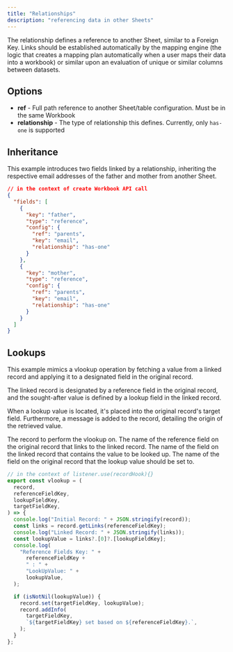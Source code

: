 ```yaml
---
title: "Relationships"
description: "referencing data in other Sheets"
---
```


The relationship defines a reference to another Sheet, similar to a Foreign Key.
Links should be established automatically by the mapping engine (the logic that
creates a mapping plan automatically when a user maps their data into a
workbook) or similar upon an evaluation of unique or similar columns between
datasets.

## Options

- **ref** - Full path reference to another Sheet/table configuration. Must be in
  the same Workbook
- **relationship** - The type of relationship this defines. Currently, only
  `has-one` is supported

## Inheritance

This example introduces two fields linked by a relationship, inheriting the
respective email addresses of the father and mother from another Sheet.

```json workbooks.create
// in the context of create Workbook API call
{
  "fields": [
    {
      "key": "father",
      "type": "reference",
      "config": {
        "ref": "parents",
        "key": "email",
        "relationship": "has-one"
      }
    },
    {
      "key": "mother",
      "type": "reference",
      "config": {
        "ref": "parents",
        "key": "email",
        "relationship": "has-one"
      }
    }
  ]
}
```

## Lookups

This example mimics a vlookup operation by fetching a value from a linked record
and applying it to a designated field in the original record.

The linked record is designated by a reference field in the original record, and
the sought-after value is defined by a lookup field in the linked record.

When a lookup value is located, it's placed into the original record's target
field. Furthermore, a message is added to the record, detailing the origin of
the retrieved value.

<ParamField path="record" type="Object">
  The record to perform the vlookup on.
</ParamField>

<ParamField path="referenceFieldKey" type="string">
  The name of the reference field on the original record that links to the
  linked record.
</ParamField>

<ParamField path="lookupFieldKey" type="string">
  The name of the field on the linked record that contains the value to be
  looked up.
</ParamField>

<ParamField path="targetFieldKey" type="string">
  The name of the field on the original record that the lookup value should be
  set to.
</ParamField>

```jsx
// in the context of listener.use(recordHook){}
export const vlookup = (
  record,
  referenceFieldKey,
  lookupFieldKey,
  targetFieldKey,
) => {
  console.log("Initial Record: " + JSON.stringify(record));
  const links = record.getLinks(referenceFieldKey);
  console.log("Linked Record: " + JSON.stringify(links));
  const lookupValue = links?.[0]?.[lookupFieldKey];
  console.log(
    "Reference Fields Key: " +
      referenceFieldKey +
      " : " +
      "LookUpValue: " +
      lookupValue,
  );

  if (isNotNil(lookupValue)) {
    record.set(targetFieldKey, lookupValue);
    record.addInfo(
      targetFieldKey,
      `${targetFieldKey} set based on ${referenceFieldKey}.`,
    );
  }
};
```